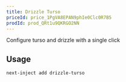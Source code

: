 ```yaml
---
title: Drizzle Turso
priceId: price_1PgVA8EPAN9phIe0Clc0R7B5
prodId: prod_QRt1u9QKRGO2NN
---
```


Configure turso and drizzle with a single click

## Usage

```bash
next-inject add drizzle-turso
```

